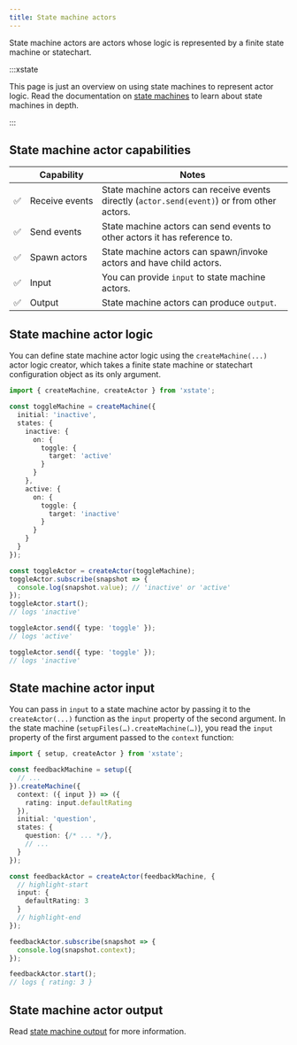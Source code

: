 ```yaml
---
title: State machine actors
---
```


State machine actors are actors whose logic is represented by a finite state machine or statechart.

:::xstate

This page is just an overview on using state machines to represent actor logic. Read the documentation on [state machines](./machines.mdx) to learn about state machines in depth.

:::

## State machine actor capabilities

| | Capability | Notes |
| --- | --- | --- |
| ✅ | Receive&nbsp;events | State machine actors can receive events directly (`actor.send(event)`) or from other actors. |
| ✅ | Send events | State machine actors can send events to other actors it has reference to. |
| ✅ | Spawn actors | State machine actors can spawn/invoke actors and have child actors. |
| ✅ | Input | You can provide `input` to state machine actors. |
| ✅ | Output | State machine actors can produce `output`. |

## State machine actor logic

You can define state machine actor logic using the `createMachine(...)` actor logic creator, which takes a finite state machine or statechart configuration object as its only argument.

```ts
import { createMachine, createActor } from 'xstate';

const toggleMachine = createMachine({
  initial: 'inactive',
  states: {
    inactive: {
      on: {
        toggle: {
          target: 'active'
        }
      }
    },
    active: {
      on: {
        toggle: {
          target: 'inactive'
        }
      }
    }
  }
});

const toggleActor = createActor(toggleMachine);
toggleActor.subscribe(snapshot => {
  console.log(snapshot.value); // 'inactive' or 'active'
});
toggleActor.start();
// logs 'inactive'

toggleActor.send({ type: 'toggle' });
// logs 'active'

toggleActor.send({ type: 'toggle' });
// logs 'inactive'
```

## State machine actor input

You can pass in `input` to a state machine actor by passing it to the `createActor(...)` function as the `input` property of the second argument. In the state machine (`setupFiles(…).createMachine(…)`), you read the `input` property of the first argument passed to the `context` function:

```ts
import { setup, createActor } from 'xstate';

const feedbackMachine = setup({
  // ...
}).createMachine({
  context: ({ input }) => ({
    rating: input.defaultRating
  }),
  initial: 'question',
  states: {
    question: {/* ... */},
    // ...
  }
});

const feedbackActor = createActor(feedbackMachine, {
  // highlight-start
  input: {
    defaultRating: 3
  }
  // highlight-end
});

feedbackActor.subscribe(snapshot => {
  console.log(snapshot.context);
});

feedbackActor.start();
// logs { rating: 3 }
```

## State machine actor output

Read [state machine output](./output.mdx) for more information.
